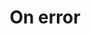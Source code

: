 ---
title: On error
description: Payload definition for the webhook event `transcription.error`
openapi-schema: WebhookTranscriptionErrorPayload
---